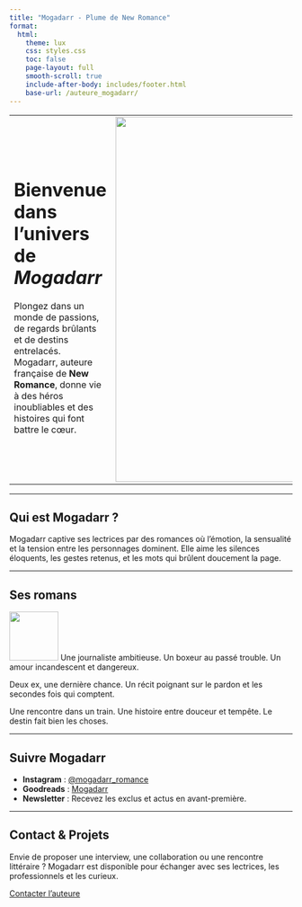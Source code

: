 ```yaml
---
title: "Mogadarr - Plume de New Romance"
format:
  html:
    theme: lux
    css: styles.css
    toc: false
    page-layout: full
    smooth-scroll: true
    include-after-body: includes/footer.html
    base-url: /auteure_mogadarr/
---
```


+---------------------------------------------------------------------------------------------------------------------------------------------------------------------------------------------------------------+---------------------------------------+
| <div>                                                                                                                                                                                                         | ![](images/mogadarr.png){width="650"} |
|                                                                                                                                                                                                               |                                       |
| # Bienvenue dans l'univers de *Mogadarr*                                                                                                                                                                      |                                       |
|                                                                                                                                                                                                               |                                       |
| Plongez dans un monde de passions, de regards brûlants et de destins entrelacés. Mogadarr, auteure française de **New Romance**, donne vie à des héros inoubliables et des histoires qui font battre le cœur. |                                       |
|                                                                                                                                                                                                               |                                       |
| </div>                                                                                                                                                                                                        |                                       |
+---------------------------------------------------------------------------------------------------------------------------------------------------------------------------------------------------------------+---------------------------------------+

------------------------------------------------------------------------

## Qui est Mogadarr ?

::: {.grid columns="1"}
::: g-col
::: {.card title="Une auteure au cœur vibrant" image="images/icon-heart.png"}
Mogadarr captive ses lectrices par des romances où l’émotion, la sensualité et la tension entre les personnages dominent. Elle aime les silences éloquents, les gestes retenus, et les mots qui brûlent doucement la page.
:::
:::
:::

------------------------------------------------------------------------

## Ses romans

::: {.grid columns="3"}
::: g-col
::: {.card title="Brûlure Secrète" image="images/brulure_secrete.jpg"}
![](images/brulure_secrete.png){width="87"} Une journaliste ambitieuse. Un boxeur au passé trouble. Un amour incandescent et dangereux.
:::
:::

::: g-col
::: {.card title="Sous la pluie de tes promesses" image="images/pluie_promesses.jpg"}
Deux ex, une dernière chance. Un récit poignant sur le pardon et les secondes fois qui comptent.
:::
:::

::: g-col
::: {.card title="L'étreinte du hasard" image="images/etreinte_hasard.jpg"}
Une rencontre dans un train. Une histoire entre douceur et tempête. Le destin fait bien les choses.
:::
:::
:::

------------------------------------------------------------------------

## Suivre Mogadarr

::: {.grid columns="1"}
::: g-col
::: {.card title="Restez connectés" image="images/icon-social.png"}
-   **Instagram** : [\@mogadarr_romance](https://instagram.com/mogadarr_romance)
-   **Goodreads** : [Mogadarr](https://goodreads.com)
-   **Newsletter** : Recevez les exclus et actus en avant-première.
:::
:::
:::

------------------------------------------------------------------------

## Contact & Projets

::: {.grid columns="1"}
::: g-col
::: {.card title="Entrer en contact" image="images/icon-mail.png"}
Envie de proposer une interview, une collaboration ou une rencontre littéraire ? Mogadarr est disponible pour échanger avec ses lectrices, les professionnels et les curieux.
:::
:::
:::

::: center-button
<a href="mailto:mogadarr@gmail.com" class="button">Contacter l’auteure</a>
:::